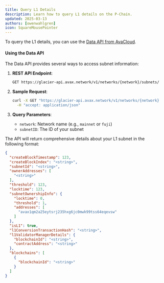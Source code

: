 ```yaml
---
title: Query L1 Details
description: Learn how to query L1 details on the P-Chain.
updated: 2025-03-13
authors: [owenwahlgren]
icon: SquareMousePointer
---
```



<ToolboxMdxWrapper walletMode="C-chain">
    <QueryL1Details />
</ToolboxMdxWrapper>

To query the L1 details, you can use the [Data API from AvaCloud](https://developers.avacloud.io/data-api/primary-network/get-subnet-details-by-id).

#### Using the Data API

The Data API provides several ways to access subnet information:

1. **REST API Endpoint**: 
   ```bash
   GET https://glacier-api.avax.network/v1/networks/{network}/subnets/{subnetId}
   ```

2. **Sample Request**:
   ```bash
   curl -X GET "https://glacier-api.avax.network/v1/networks/{network}/subnets/{subnetId}" \
     -H "accept: application/json"
   ```

4. **Query Parameters**:
   - `network`: Network name (e.g., `mainnet` or `fuji`)
   - `subnetID`: The ID of your subnet

The API will return comprehensive details about your L1 subnet in the following format:

```json 
{
  "createBlockTimestamp": 123,
  "createBlockIndex": "<string>",
  "subnetId": "<string>",
  "ownerAddresses": [
    "<string>"
  ],
  "threshold": 123,
  "locktime": 123,
  "subnetOwnershipInfo": {
    "locktime": 0,
    "threshold": 1,
    "addresses": [
      "avax1qm2a25eytsrj235hxg6jc0mwk99tss64eqevsw"
    ]
  },
  "isL1": true,
  "l1ConversionTransactionHash": "<string>",
  "l1ValidatorManagerDetails": {
    "blockchainId": "<string>",
    "contractAddress": "<string>"
  },
  "blockchains": [
    {
      "blockchainId": "<string>"
    }
  ]
}
```
